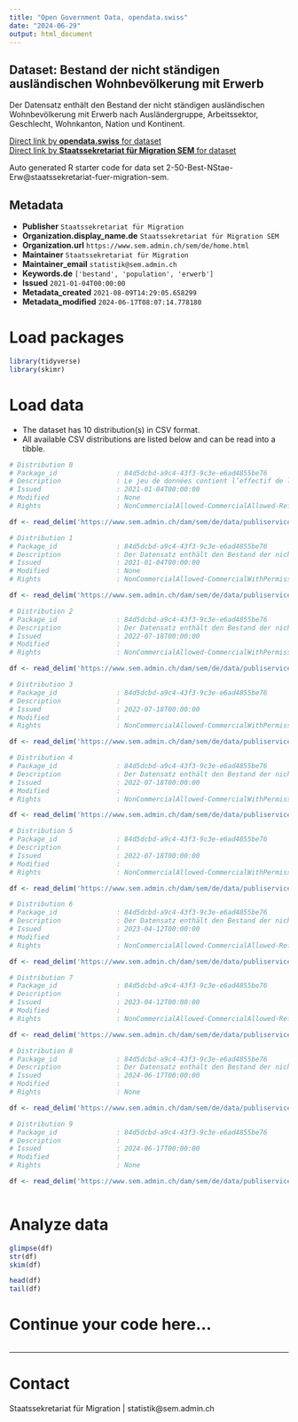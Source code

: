 ```yaml
---
title: "Open Government Data, opendata.swiss"
date: "2024-06-29"
output: html_document
---
```


## Dataset: Bestand der nicht ständigen ausländischen Wohnbevölkerung mit Erwerb

Der Datensatz enthält den Bestand der nicht ständigen ausländischen Wohnbevölkerung mit Erwerb nach Ausländergruppe, Arbeitssektor, Geschlecht, Wohnkanton, Nation und Kontinent.

[Direct link by **opendata.swiss** for dataset](https://opendata.swiss/de/dataset/bestand-der-nicht-standigen-auslandischen-wohnbevolkerung-mit-erwerb)<br>
[Direct link by **Staatssekretariat für Migration SEM** for dataset](https://www.sem.admin.ch/sem/de/home/publiservice/statistik/auslaenderstatistik.html)

Auto generated R starter code for data set 2-50-Best-NStae-Erw@staatssekretariat-fuer-migration-sem.

## Metadata

- **Publisher** `Staatssekretariat für Migration`
- **Organization.display_name.de** `Staatssekretariat für Migration SEM`
- **Organization.url** `https://www.sem.admin.ch/sem/de/home.html`
- **Maintainer** `Staatssekretariat für Migration`
- **Maintainer_email** `statistik@sem.admin.ch`
- **Keywords.de** `['bestand', 'population', 'erwerb']`
- **Issued** `2021-01-04T00:00:00`
- **Metadata_created** `2021-08-09T14:29:05.658299`
- **Metadata_modified** `2024-06-17T08:07:14.778180`


# Load packages

```r

library(tidyverse)
library(skimr)

```

# Load data

-   The dataset has 10 distribution(s) in CSV format.
-   All available CSV distributions are listed below and can be read into a tibble.

```r

# Distribution 0
# Package_id               : 84d5dcbd-a9c4-43f3-9c3e-e6ad4855be76
# Description              : Le jeu de données contient l’effectif de la population résidante étrangère non permanente avec activité lucrative selon la catégorie d’étrangers, le secteur d’activité, le sexe, le canton de domicile, la nationalité et le continent à la fin de l’année 2019.
# Issued                   : 2021-01-04T00:00:00
# Modified                 : None
# Rights                   : NonCommercialAllowed-CommercialAllowed-ReferenceNotRequired

df <- read_delim('https://www.sem.admin.ch/dam/sem/de/data/publiservice/statistik/auslaenderstatistik/2019/csv/2-50-Effectif-Nperm-ActLuc-f-2019.csv.download.csv/2-50-Effectif-Nperm-ActLuc-f-2019.csv')

# Distribution 1
# Package_id               : 84d5dcbd-a9c4-43f3-9c3e-e6ad4855be76
# Description              : Der Datensatz enthält den Bestand der nicht ständigen ausländischen Wohnbevölkerung mit Erwerb nach Ausländergruppe, Arbeitssektor, Geschlecht, Wohnkanton, Nation und Kontinent Ende 2019.
# Issued                   : 2021-01-04T00:00:00
# Modified                 : None
# Rights                   : NonCommercialAllowed-CommercialWithPermission-ReferenceRequired

df <- read_delim('https://www.sem.admin.ch/dam/sem/de/data/publiservice/statistik/auslaenderstatistik/2019/csv/2-50-Best-Nstae-Erw-d-2019.csv.download.csv/2-50-Best-Nstae-Erw-d-2019.csv')

# Distribution 2
# Package_id               : 84d5dcbd-a9c4-43f3-9c3e-e6ad4855be76
# Description              : Der Datensatz enthält den Bestand der nicht ständigen ausländischen Wohnbevölkerung mit Erwerb nach Ausländergruppe, Arbeitssektor, Geschlecht, Wohnkanton, Nation und Kontinent Ende 2020. 
# Issued                   : 2022-07-18T00:00:00
# Modified                 : 
# Rights                   : NonCommercialAllowed-CommercialWithPermission-ReferenceRequired

df <- read_delim('https://www.sem.admin.ch/dam/sem/de/data/publiservice/statistik/auslaenderstatistik/2020/csv/2-50-Best-Nstae-Erw-d-2020.csv.download.csv/2-50-Best-Nstae-Erw-d-2020.csv')

# Distribution 3
# Package_id               : 84d5dcbd-a9c4-43f3-9c3e-e6ad4855be76
# Description              : 
# Issued                   : 2022-07-18T00:00:00
# Modified                 : 
# Rights                   : NonCommercialAllowed-CommercialWithPermission-ReferenceRequired

df <- read_delim('https://www.sem.admin.ch/dam/sem/de/data/publiservice/statistik/auslaenderstatistik/2020/csv/2-50-Effectif-Nperm-ActLuc-f-2020.csv.download.csv/2-50-Effectif-Nperm-ActLuc-f-2020.csv')

# Distribution 4
# Package_id               : 84d5dcbd-a9c4-43f3-9c3e-e6ad4855be76
# Description              : Der Datensatz enthält den Bestand der nicht ständigen ausländischen Wohnbevölkerung mit Erwerb nach Ausländergruppe, Arbeitssektor, Geschlecht, Wohnkanton, Nation und Kontinent Ende 2021.  Anmerkung: Vereinigtes Königreich wird neu den Drittstaaten angegliedert. 
# Issued                   : 2022-07-18T00:00:00
# Modified                 : 
# Rights                   : NonCommercialAllowed-CommercialWithPermission-ReferenceRequired

df <- read_delim('https://www.sem.admin.ch/dam/sem/de/data/publiservice/statistik/auslaenderstatistik/2021/csv/2-50-Best-Nstae-Erw-d-2021.csv.download.csv/2-50-Best-Nstae-Erw-d-2021.csv')

# Distribution 5
# Package_id               : 84d5dcbd-a9c4-43f3-9c3e-e6ad4855be76
# Description              : 
# Issued                   : 2022-07-18T00:00:00
# Modified                 : 
# Rights                   : NonCommercialAllowed-CommercialWithPermission-ReferenceRequired

df <- read_delim('https://www.sem.admin.ch/dam/sem/de/data/publiservice/statistik/auslaenderstatistik/2021/csv/2-50-Effectif-Nperm-ActLuc-f-2021.csv.download.csv/2-50-Effectif-Nperm-ActLuc-f-2021.csv')

# Distribution 6
# Package_id               : 84d5dcbd-a9c4-43f3-9c3e-e6ad4855be76
# Description              : Der Datensatz enthält den Bestand der nicht ständigen ausländischen Wohnbevölkerung mit Erwerb nach Ausländergruppe, Arbeitssektor, Geschlecht, Wohnkanton, Nation und Kontinent Ende 2022. 
# Issued                   : 2023-04-12T00:00:00
# Modified                 : 
# Rights                   : NonCommercialAllowed-CommercialAllowed-ReferenceNotRequired

df <- read_delim('https://www.sem.admin.ch/dam/sem/de/data/publiservice/statistik/auslaenderstatistik/2022/csv/2-50-Best-Nstae-Erw-d-2022.csv.download.csv/2-50-Best-Nstae-Erw-d-2022.csv')

# Distribution 7
# Package_id               : 84d5dcbd-a9c4-43f3-9c3e-e6ad4855be76
# Description              : 
# Issued                   : 2023-04-12T00:00:00
# Modified                 : 
# Rights                   : NonCommercialAllowed-CommercialAllowed-ReferenceNotRequired

df <- read_delim('https://www.sem.admin.ch/dam/sem/de/data/publiservice/statistik/auslaenderstatistik/2022/csv/2-50-Effectif-Nperm-ActLuc-f-2022.csv.download.csv/2-50-Effectif-Nperm-ActLuc-f-2022.csv')

# Distribution 8
# Package_id               : 84d5dcbd-a9c4-43f3-9c3e-e6ad4855be76
# Description              : Der Datensatz enthält den Bestand der nicht ständigen ausländischen Wohnbevölkerung mit Erwerb nach Ausländergruppe, Arbeitssektor, Geschlecht, Wohnkanton, Nation und Kontinent Ende 2023. 
# Issued                   : 2024-06-17T00:00:00
# Modified                 : 
# Rights                   : None

df <- read_delim('https://www.sem.admin.ch/dam/sem/de/data/publiservice/statistik/auslaenderstatistik/2023/csv/2-50-Best-Nstae-Erw-d-2023.csv.download.csv/2-50-Best-Nstae-Erw-d-2023.csv')

# Distribution 9
# Package_id               : 84d5dcbd-a9c4-43f3-9c3e-e6ad4855be76
# Description              : 
# Issued                   : 2024-06-17T00:00:00
# Modified                 : 
# Rights                   : None

df <- read_delim('https://www.sem.admin.ch/dam/sem/de/data/publiservice/statistik/auslaenderstatistik/2023/csv/2-50-Effectif-Nperm-ActLuc-f-2023.csv.download.csv/2-50-Effectif-Nperm-ActLuc-f-2023.csv')



```

# Analyze data

```r

glimpse(df)
str(df)
skim(df)

head(df)
tail(df)

```

# Continue your code here...

```r

```

------------------------------------------------------------------------

# Contact

Staatssekretariat für Migration | statistik@sem.admin.ch
